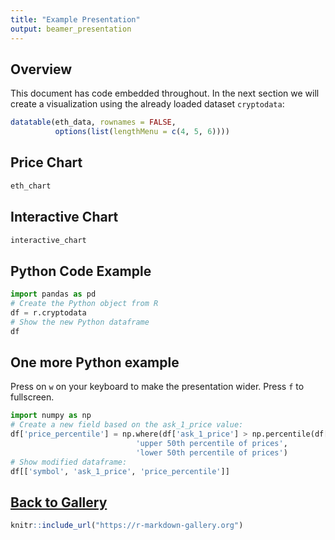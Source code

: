 ```yaml
---
title: "Example Presentation"
output: beamer_presentation
---
```


## Overview

This document has code embedded throughout. In the next section we will create a visualization using the already loaded dataset `cryptodata`:
```r
datatable(eth_data, rownames = FALSE, 
          options(list(lengthMenu = c(4, 5, 6))))
```

## Price Chart

```r
eth_chart
```


## Interactive Chart

```r
interactive_chart
```

## Python Code Example

```python
import pandas as pd
# Create the Python object from R
df = r.cryptodata
# Show the new Python dataframe
df
```

## One more Python example

Press on `w` on your keyboard to make the presentation wider. Press `f` to fullscreen.

```python
import numpy as np
# Create a new field based on the ask_1_price value:
df['price_percentile'] = np.where(df['ask_1_price'] > np.percentile(df['ask_1_price'], 50),
                            'upper 50th percentile of prices', 
                            'lower 50th percentile of prices')
# Show modified dataframe:
df[['symbol', 'ask_1_price', 'price_percentile']]
```

## [Back to Gallery](https://r-markdown-gallery.org)

<!-- TODO - Add note about going back to gallery -->

```r
knitr::include_url("https://r-markdown-gallery.org")
```

